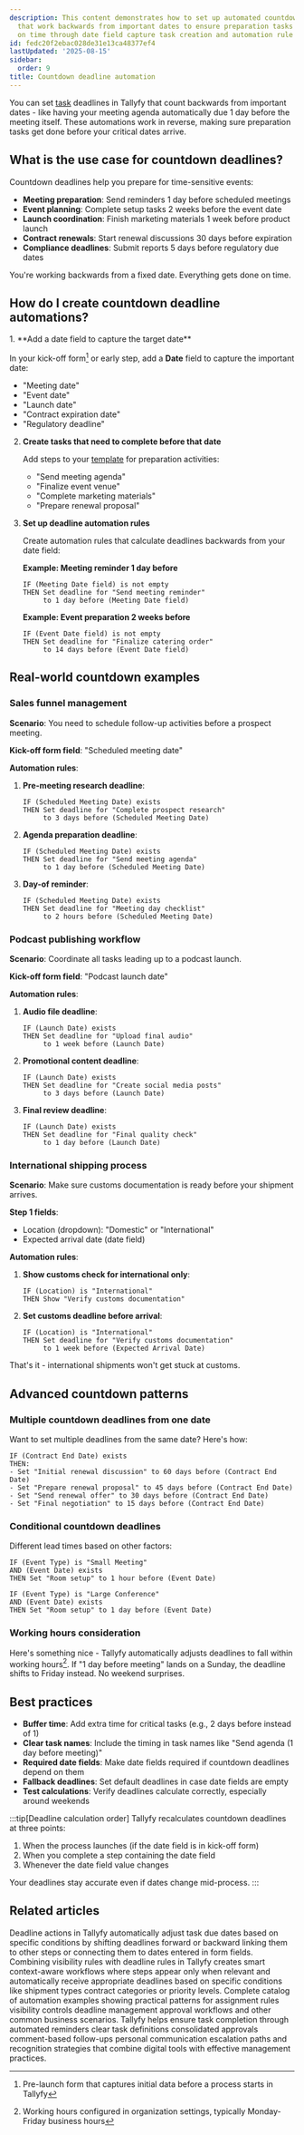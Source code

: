 ```yaml
---
description: This content demonstrates how to set up automated countdown deadlines
  that work backwards from important dates to ensure preparation tasks are completed
  on time through date field capture task creation and automation rule configuration.
id: fedc20f2ebac028de31e13ca48377ef4
lastUpdated: '2025-08-15'
sidebar:
  order: 9
title: Countdown deadline automation
---
```



You can set [task](/products/pro/tracking-and-tasks/tasks/) deadlines in Tallyfy that count backwards from important dates - like having your meeting agenda automatically due 1 day before the meeting itself. These automations work in reverse, making sure preparation tasks get done before your critical dates arrive.

## What is the use case for countdown deadlines?

Countdown deadlines help you prepare for time-sensitive events:

- **Meeting preparation**: Send reminders 1 day before scheduled meetings
- **Event planning**: Complete setup tasks 2 weeks before the event date
- **Launch coordination**: Finish marketing materials 1 week before product launch
- **Contract renewals**: Start renewal discussions 30 days before expiration
- **Compliance deadlines**: Submit reports 5 days before regulatory due dates

You're working backwards from a fixed date. Everything gets done on time.

## How do I create countdown deadline automations?

<Steps>
1. **Add a date field to capture the target date**
   
   In your kick-off form[^1] or early step, add a **Date** field to capture the important date:
   - "Meeting date"
   - "Event date"
   - "Launch date"
   - "Contract expiration date"
   - "Regulatory deadline"

2. **Create tasks that need to complete before that date**
   
   Add steps to your [template](/products/pro/documenting/templates/) for preparation activities:
   - "Send meeting agenda"
   - "Finalize event venue"
   - "Complete marketing materials"
   - "Prepare renewal proposal"

3. **Set up deadline automation rules**
   
   Create automation rules that calculate deadlines backwards from your date field:
   
   **Example: Meeting reminder 1 day before**
   ```
   IF (Meeting Date field) is not empty
   THEN Set deadline for "Send meeting reminder" 
        to 1 day before (Meeting Date field)
   ```
   
   **Example: Event preparation 2 weeks before**
   ```
   IF (Event Date field) is not empty
   THEN Set deadline for "Finalize catering order" 
        to 14 days before (Event Date field)
   ```
</Steps>

## Real-world countdown examples

### Sales funnel management

**Scenario**: You need to schedule follow-up activities before a prospect meeting.

**Kick-off form field**: "Scheduled meeting date"

**Automation rules**:

1. **Pre-meeting research deadline**:
   ```
   IF (Scheduled Meeting Date) exists
   THEN Set deadline for "Complete prospect research" 
        to 3 days before (Scheduled Meeting Date)
   ```

2. **Agenda preparation deadline**:
   ```
   IF (Scheduled Meeting Date) exists
   THEN Set deadline for "Send meeting agenda" 
        to 1 day before (Scheduled Meeting Date)
   ```

3. **Day-of reminder**:
   ```
   IF (Scheduled Meeting Date) exists
   THEN Set deadline for "Meeting day checklist" 
        to 2 hours before (Scheduled Meeting Date)
   ```

### Podcast publishing workflow

**Scenario**: Coordinate all tasks leading up to a podcast launch.

**Kick-off form field**: "Podcast launch date"

**Automation rules**:

1. **Audio file deadline**:
   ```
   IF (Launch Date) exists
   THEN Set deadline for "Upload final audio" 
        to 1 week before (Launch Date)
   ```

2. **Promotional content deadline**:
   ```
   IF (Launch Date) exists
   THEN Set deadline for "Create social media posts" 
        to 3 days before (Launch Date)
   ```

3. **Final review deadline**:
   ```
   IF (Launch Date) exists
   THEN Set deadline for "Final quality check" 
        to 1 day before (Launch Date)
   ```

### International shipping process

**Scenario**: Make sure customs documentation is ready before your shipment arrives.

**Step 1 fields**: 
- Location (dropdown): "Domestic" or "International"
- Expected arrival date (date field)

**Automation rules**:

1. **Show customs check for international only**:
   ```
   IF (Location) is "International"
   THEN Show "Verify customs documentation"
   ```

2. **Set customs deadline before arrival**:
   ```
   IF (Location) is "International"
   THEN Set deadline for "Verify customs documentation"
        to 1 week before (Expected Arrival Date)
   ```

That's it - international shipments won't get stuck at customs.

## Advanced countdown patterns

### Multiple countdown deadlines from one date

Want to set multiple deadlines from the same date? Here's how:

```
IF (Contract End Date) exists
THEN:
- Set "Initial renewal discussion" to 60 days before (Contract End Date)
- Set "Prepare renewal proposal" to 45 days before (Contract End Date)
- Set "Send renewal offer" to 30 days before (Contract End Date)
- Set "Final negotiation" to 15 days before (Contract End Date)
```

### Conditional countdown deadlines

Different lead times based on other factors:

```
IF (Event Type) is "Small Meeting" 
AND (Event Date) exists
THEN Set "Room setup" to 1 hour before (Event Date)

IF (Event Type) is "Large Conference"
AND (Event Date) exists  
THEN Set "Room setup" to 1 day before (Event Date)
```

### Working hours consideration

Here's something nice - Tallyfy automatically adjusts deadlines to fall within working hours[^2]. If "1 day before meeting" lands on a Sunday, the deadline shifts to Friday instead. No weekend surprises.

## Best practices

- **Buffer time**: Add extra time for critical tasks (e.g., 2 days before instead of 1)
- **Clear task names**: Include the timing in task names like "Send agenda (1 day before meeting)"
- **Required date fields**: Make date fields required if countdown deadlines depend on them
- **Fallback deadlines**: Set default deadlines in case date fields are empty
- **Test calculations**: Verify deadlines calculate correctly, especially around weekends

:::tip[Deadline calculation order]
Tallyfy recalculates countdown deadlines at three points:
1. When the process launches (if the date field is in kick-off form)
2. When you complete a step containing the date field
3. Whenever the date field value changes

Your deadlines stay accurate even if dates change mid-process.
:::



[^1]: Pre-launch form that captures initial data before a process starts in Tallyfy
[^2]: Working hours configured in organization settings, typically Monday-Friday business hours

## Related articles
<CardGrid>
<LinkTitleCard header="<b>Actions > Automate deadline shifts on tasks</b>" href="/products/pro/documenting/templates/automations/actions/deadline-actions/" > Deadline actions in Tallyfy automatically adjust task due dates based on specific conditions by shifting deadlines forward or backward linking them to other steps or connecting them to dates entered in form fields. </LinkTitleCard>
<LinkTitleCard header="<b>Examples > Combined visibility and deadline rules</b>" href="/products/pro/documenting/templates/automations/examples/combined-visibility-deadline-rules/" > Combining visibility rules with deadline rules in Tallyfy creates smart context-aware workflows where steps appear only when relevant and automatically receive appropriate deadlines based on specific conditions like shipment types contract categories or priority levels. </LinkTitleCard>
<LinkTitleCard header="<b>Automations > Examples</b>" href="/products/pro/documenting/templates/automations/examples/" > Complete catalog of automation examples showing practical patterns for assignment rules visibility controls deadline management approval workflows and other common business scenarios. </LinkTitleCard>
<LinkTitleCard header="<b>How To > Ensure task and approval completion</b>" href="/products/pro/tutorials/how-to/ensure-task-completion/" > Tallyfy helps ensure task completion through automated reminders clear task definitions consolidated approvals comment-based follow-ups personal communication escalation paths and recognition strategies that combine digital tools with effective management practices. </LinkTitleCard>
</CardGrid>